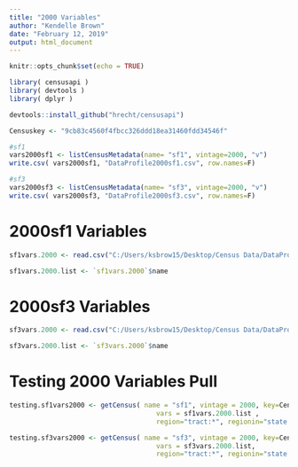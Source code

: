 ---
title: "2000 Variables"
author: "Kendelle Brown"
date: "February 12, 2019"
output: html_document
---

```{r setup, include=FALSE}
knitr::opts_chunk$set(echo = TRUE)

library( censusapi )
library( devtools )
library( dplyr )

devtools::install_github("hrecht/censusapi")

Censuskey <- "9cb83c4560f4fbcc326ddd18ea31460fdd34546f"

#sf1
vars2000sf1 <- listCensusMetadata(name= "sf1", vintage=2000, "v")
write.csv( vars2000sf1, "DataProfile2000sf1.csv", row.names=F)

#sf3
vars2000sf3 <- listCensusMetadata(name= "sf3", vintage=2000, "v")
write.csv( vars2000sf3, "DataProfile2000sf3.csv", row.names=F)

```

# 2000sf1 Variables

```{r}

sf1vars.2000 <- read.csv("C:/Users/ksbrow15/Desktop/Census Data/DataProfile2000sf1.csv" ) 

sf1vars.2000.list <- `sf1vars.2000`$name

```

# 2000sf3 Variables

```{r}

sf3vars.2000 <- read.csv("C:/Users/ksbrow15/Desktop/Census Data/DataProfile2000sf1.csv" ) 

sf3vars.2000.list <- `sf3vars.2000`$name

```

# Testing 2000 Variables Pull 

```{r}

testing.sf1vars2000 <- getCensus( name = "sf1", vintage = 2000, key=Censuskey,
                                     vars = sf1vars.2000.list ,
                                     region="tract:*", regionin="state:04&county:13" )

testing.sf3vars2000 <- getCensus( name = "sf3", vintage = 2000, key=Censuskey,
                                     vars = sf3vars.2000.list,
                                     region="tract:*", regionin="state:04&county:13" )

```